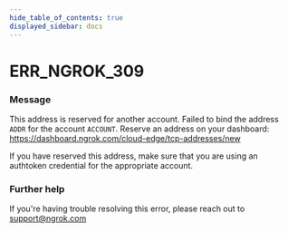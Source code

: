 ```yaml
---
hide_table_of_contents: true
displayed_sidebar: docs
---
```



# ERR_NGROK_309

### Message

This address is reserved for another account.
Failed to bind the address `ADDR` for the account `ACCOUNT`.
Reserve an address on your dashboard: https://dashboard.ngrok.com/cloud-edge/tcp-addresses/new

If you have reserved this address, make sure that you are using an
authtoken credential for the appropriate account.

<ErrorDetails error="err_ngrok_309" />

### Further help

If you're having trouble resolving this error, please reach out to [support@ngrok.com](mailto:support@ngrok.com?subject=Help%20with%20ERR_NGROK_309)
